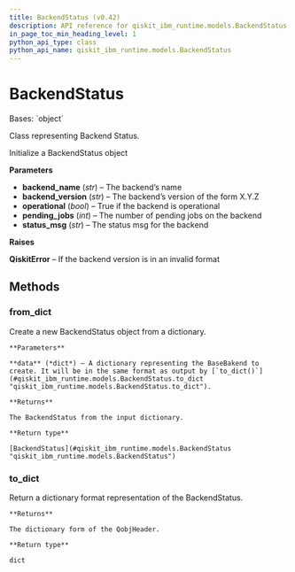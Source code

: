 ```yaml
---
title: BackendStatus (v0.42)
description: API reference for qiskit_ibm_runtime.models.BackendStatus in qiskit-ibm-runtime v0.42
in_page_toc_min_heading_level: 1
python_api_type: class
python_api_name: qiskit_ibm_runtime.models.BackendStatus
---
```


# BackendStatus

<Class id="qiskit_ibm_runtime.models.BackendStatus" isDedicatedPage={true} github="https://github.com/Qiskit/qiskit-ibm-runtime/tree/stable/0.42/qiskit_ibm_runtime/models/backend_status.py#L23-L98" signature="BackendStatus(backend_name, backend_version, operational, pending_jobs, status_msg)" modifiers="class">
  Bases: `object`

  Class representing Backend Status.

  Initialize a BackendStatus object

  **Parameters**

  *   **backend\_name** (*str*) – The backend’s name
  *   **backend\_version** (*str*) – The backend’s version of the form X.Y.Z
  *   **operational** (*bool*) – True if the backend is operational
  *   **pending\_jobs** (*int*) – The number of pending jobs on the backend
  *   **status\_msg** (*str*) – The status msg for the backend

  **Raises**

  **QiskitError** – If the backend version is in an invalid format

  ## Methods

  ### from\_dict

  <Function id="qiskit_ibm_runtime.models.BackendStatus.from_dict" github="https://github.com/Qiskit/qiskit-ibm-runtime/tree/stable/0.42/qiskit_ibm_runtime/models/backend_status.py#L54-L66" signature="from_dict(data)" modifiers="classmethod">
    Create a new BackendStatus object from a dictionary.

    **Parameters**

    **data** (*dict*) – A dictionary representing the BaseBakend to create. It will be in the same format as output by [`to_dict()`](#qiskit_ibm_runtime.models.BackendStatus.to_dict "qiskit_ibm_runtime.models.BackendStatus.to_dict").

    **Returns**

    The BackendStatus from the input dictionary.

    **Return type**

    [BackendStatus](#qiskit_ibm_runtime.models.BackendStatus "qiskit_ibm_runtime.models.BackendStatus")
  </Function>

  ### to\_dict

  <Function id="qiskit_ibm_runtime.models.BackendStatus.to_dict" github="https://github.com/Qiskit/qiskit-ibm-runtime/tree/stable/0.42/qiskit_ibm_runtime/models/backend_status.py#L68-L74" signature="to_dict()">
    Return a dictionary format representation of the BackendStatus.

    **Returns**

    The dictionary form of the QobjHeader.

    **Return type**

    dict
  </Function>
</Class>

